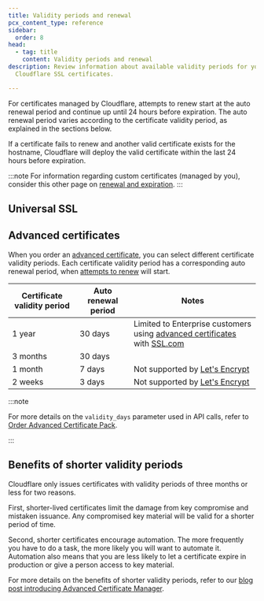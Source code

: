 ```yaml
---
title: Validity periods and renewal
pcx_content_type: reference
sidebar:
  order: 8
head:
  - tag: title
    content: Validity periods and renewal
description: Review information about available validity periods for your
  Cloudflare SSL certificates.

---
```



For certificates managed by Cloudflare, attempts to renew start at the auto renewal period and continue up until 24 hours before expiration. The auto renewal period varies according to the certificate validity period, as explained in the sections below.

If a certificate fails to renew and another valid certificate exists for the hostname, Cloudflare will deploy the valid certificate within the last 24 hours before expiration.

:::note
For information regarding custom certificates (managed by you), consider this other page on [renewal and expiration](/ssl/edge-certificates/custom-certificates/renewing/).
:::

## Universal SSL

<Render file="universal-ssl-validity" />

## Advanced certificates

When you order an [advanced certificate](/ssl/edge-certificates/advanced-certificate-manager/manage-certificates/), you can select different certificate validity periods. Each certificate validity period has a corresponding auto renewal period, when [attempts to renew](/ssl/reference/certificate-validity-periods/) will start.

| Certificate validity period | Auto renewal period | Notes                                                                                  |
| --------------------------- | ------------------- | -------------------------------------------------------------------------------------- |
| 1 year                      | 30 days             | Limited to Enterprise customers using [advanced certificates](/ssl/edge-certificates/advanced-certificate-manager/) with [SSL.com](/ssl/reference/certificate-authorities/#sslcom)              |
| 3 months                    | 30 days             |                                                                                        |
| 1 month                     | 7 days              | Not supported by [Let's Encrypt](/ssl/reference/certificate-authorities/#lets-encrypt) |
| 2 weeks                     | 3 days              | Not supported by [Let's Encrypt](/ssl/reference/certificate-authorities/#lets-encrypt) |

:::note


For more details on the `validity_days` parameter used in API calls, refer to [Order Advanced Certificate Pack](/api/resources/ssl/subresources/certificate_packs/methods/create/).


:::

## Benefits of shorter validity periods

Cloudflare only issues certificates with validity periods of three months or less for two reasons.

First, shorter-lived certificates limit the damage from key compromise and mistaken issuance. Any compromised key material will be valid for a shorter period of time.

Second, shorter certificates encourage automation. The more frequently you have to do a task, the more likely you will want to automate it. Automation also means that you are less likely to let a certificate expire in production or give a person access to key material.

For more details on the benefits of shorter validity periods, refer to our [blog post introducing Advanced Certificate Manager](https://blog.cloudflare.com/advanced-certificate-manager/).